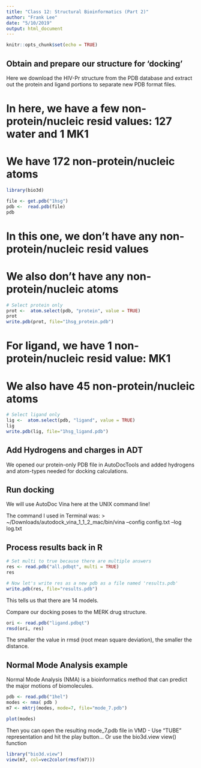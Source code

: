 ```yaml
---
title: "Class 12: Structural Bioinformatics (Part 2)"
author: "Frank Lee"
date: "5/10/2019"
output: html_document
---
```


```r
knitr::opts_chunk$set(echo = TRUE)
```

## Obtain and prepare our structure for 'docking'

Here we download the HIV-Pr structure from the PDB database and extract out the protein and ligand portions to separate new PDB format files. 

# In here, we have a few non-protein/nucleic resid values: 127 water and 1 MK1
# We have 172 non-protein/nucleic atoms
```r
library(bio3d)

file <- get.pdb("1hsg")
pdb <-  read.pdb(file)
pdb
```

# In this one, we don't have any non-protein/nucleic resid values
# We also don't have any non-protein/nucleic atoms
```r
# Select protein only
prot <-  atom.select(pdb, "protein", value = TRUE)
prot
write.pdb(prot, file="1hsg_protein.pdb")
```

# For ligand, we have 1 non-protein/nucleic resid value: MK1
# We also have 45 non-protein/nucleic atoms
```r
# Select ligand only
lig <-  atom.select(pdb, "ligand", value = TRUE)
lig
write.pdb(lig, file="1hsg_ligand.pdb")
```

## Add Hydrogens and charges in ADT

We opened our protein-only PDB file in AutoDocTools and added hydrogens and atom-types needed for docking calculations. 

## Run docking

We will use AutoDoc Vina here at the UNIX command line!

The command I used in Terminal was: 
> ~/Downloads/autodock_vina_1_1_2_mac/bin/vina --config config.txt --log log.txt


## Process results back in R

```r
# Set multi to true because there are multiple answers
res <- read.pdb("all.pdbqt", multi = TRUE)
res

# Now let's write res as a new pdb as a file named 'results.pdb'
write.pdb(res, file="results.pdb")
```

This tells us that there are 14 models. 



Compare our docking poses to the MERK drug structure. 

```r
ori <- read.pdb("ligand.pdbqt")
rmsd(ori, res)
```

The smaller the value in rmsd (root mean square deviation), the smaller the distance. 


## Normal Mode Analysis example
Normal Mode Analysis (NMA) is a bioinformatics method that can predict the major motions of biomolecules.

```r
pdb <- read.pdb("1hel")
modes <- nma( pdb )
m7 <- mktrj(modes, mode=7, file="mode_7.pdb")
```

```r
plot(modes)
```


Then you can open the resulting mode_7.pdb file in VMD - Use "TUBE" representation and hit the play button...
Or use the bio3d.view view() function

```r
library("bio3d.view")
view(m7, col=vec2color(rmsf(m7)))
```


